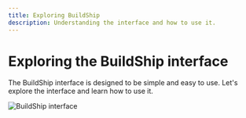 ```yaml
---
title: Exploring BuildShip
description: Understanding the interface and how to use it.
---
```



# Exploring the BuildShip interface

The BuildShip interface is designed to be simple and easy to use. Let's explore the interface and learn how to use it.

<Image src={interface1} alt="BuildShip interface" width={1200} />